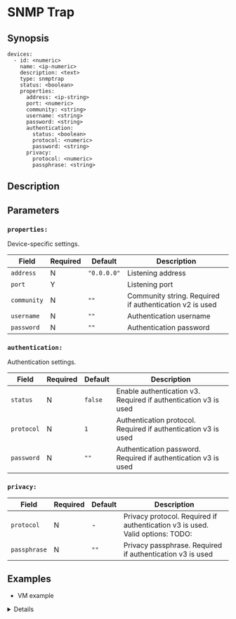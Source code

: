 
# SNMP Trap

## Synopsis

```ssml {5}
devices:
  - id: <numeric>
    name: <ip-numeric>
    description: <text>
    type: snmptrap
    status: <boolean>
    properties:
      address: <ip-string>
      port: <numeric>
      community: <string>
      username: <string>
      password: <string>
      authentication:
        status: <boolean>
        protocol: <numeric>
        password: <string>
      privacy:
        protocol: <numeric>
        passphrase: <string>
```

## Description

## Parameters

<BasicConfig />

### `properties:`

Device-specific settings.

|Field|Required|Default|Description|
|---|---|---|---|
|`address`|N|`"0.0.0.0"`|Listening address|
|`port`|Y||Listening port|
|`community`|N|`""`|Community string. Required if authentication v2 is used|
|`username`|N|`""`|Authentication username|
|`password`|N|`""`|Authentication password|

### `authentication:`

Authentication settings.

|Field|Required|Default|Description|
|---|---|---|---|
|`status`|N|`false`|Enable authentication v3. Required if authentication v3 is used|
|`protocol`|N|`1`|Authentication protocol. Required if authentication v3 is used|
|`password`|N|`""`|Authentication password. Required if authentication v3 is used|

### `privacy:`

|Field|Required|Default|Description|
|---|---|---|---|
|`protocol`|N|-|Privacy protocol. Required if authentication v3 is used. Valid options: TODO:|
|`passphrase`|N|`""`|Privacy passphrase. Required if authentication v3 is used|

## Examples

* VM example

<Details summary="Click to see">
```yaml
devices:
  - id: 341548974
    name: 127.0.0.1
    description: snmptrap
    type: snmptrap
    status: false
    properties:
      address: "0.0.0.0"
      port: 0
      community: ""
      username: ""
      password: ""
      channel: ""
      authentication:
        status: false
        protocol: 1
        password: ""
      privacy:
        protocol: 1
        passphrase: ""
```
</Details>
